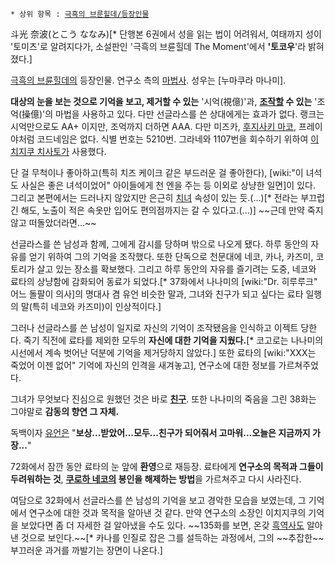  * 상위 항목 : [[극흑의 브룬힐데/등장인물]]

斗光 奈波(とこう ななみ)[* 단행본 6권에서 성을 읽는 법이 어려워서, 여태까지 성이 '토미츠'로 알려지다가, 소설판인 '극흑의 브륜힐데 The Moment'에서 ''''토코우''''라 밝혀졌다.]

[[극흑의 브륜힐데]]의 등장인물. 연구소 측의 [[마법사(극흑의 브륀힐트)|마법사]]. 성우는 [누마쿠라 마나미].

'''대상의 눈을 보는 것으로 기억을 보고, 제거할 수 있는''' '시억(視億)'과, '''[[기억 조작|조작]]할 수 있는''' '조억(操億)'의 마법을 사용하고 있다. 다만 선글라스를 쓴 상대에게는 효과가 없다. 랭크는 시억만으로도 AA+ 이지만, 조억까지 더하면 AAA. 다만 미즈카, [[후지사키 마코]], 프레이야처럼 코드네임은 없다. 식별 번호는 5210번. 그라네와 1107번을 회수하기 위하여 [[이치지쿠 치사토]]가 사용했다.

단 걸 무척이나 좋아하고(특히 치즈 케이크 같은 부드러운 걸 좋아한다), [wiki:"이 녀석도 사실은 좋은 녀석이었어" 아이들에게 천 엔을 주는 등 이외로 상냥한 일면]이 있다. 그리고 본편에서는 드러나지 않았지만 은근히 [[치녀]] 속성이 있는 듯.(...)[* 전라는 부끄럽긴 해도, 노출이 적은 속옷만 입어도 편의점까지는 갈 수 있다고.(...)] ~~근데 만약 죽지 않고 떠돌았더라면...~~

선글라스를 쓴 남성과 함께, 그에게 감시를 당하며 밖으로 나오게 됐다. 하루 동안의 자유를 얻기 위하여 그의 기억을 조작했다. 또한 단독으로 천문대에 네코, 카나, 카즈미, 코토리가 살고 있는 장소를 확보했다. 그리고 하루 동안의 자유를 즐기려는 도중, 네코와 료타의 상냥함에 감화되어 동료가 되었다.[* 37화에서 나나미의 [wiki:"Dr. 히루루크" 어느 돌팔이 의사]의 명대사 겸 유언 비슷한 말과, 그녀와 친구가 되고 싶다는 료타 일행의 말(특히 네코와 카즈미)이 인상적이다.]

그러나 선글라스를 쓴 남성이 일지로 자신의 기억이 조작됐음을 인식하고 이젝트 당한다. 죽기 직전에 료타를 제외한 모두의 '''자신에 대한 기억을 지웠다.'''[* 코고로는 나나미의 시선에서 계속 벗어난 덕분에 기억을 제거당하지 않았다.] 또한 료타의 [wiki:"XXX는 죽었어 이젠 없어" 기억에 자신의 인격을 새겨놓고], 연구소에 대한 정보를 가르쳐주었다.

그녀가 무엇보다 진심으로 원했던 것은 바로 '''[[친구]]'''. 또한 나나미의 죽음을 그린 38화는 그야말로 '''감동의 향연 그 자체.'''

독백이자 [[유언]]은 "'''보상...받았어...모두...친구가 되어줘서 고마워...오늘은 지금까지 가장...'''"

72화에서 잠깐 동안 료타의 눈 앞에 '''환영'''으로 재등장. 료타에게 '''연구소의 목적과 그들이 두려워하는 것''', '''[[쿠로하 네코]]의 봉인을 해제하는 방법'''을 가르쳐주고 다시 사라진다.

여담으로 32화에서 선글라스를 쓴 남성의 기억을 보고 경악한 모습을 보였는데, 그 기억에서 연구소에 대한 것과 목적을 알아낸 것 같다. 만약 연구소의 소장인 이치지쿠의 기억을 보았다면 좀 더 자세한 걸 알아냈을 수도 있다. ~~135화를 보면, 온갖 [[흑역사]]도 알아낸 것으로 보인다.~~[* 카나를 인질로 잡은 그를 설득하는 과정에서, 그의 ~~추잡한~~ 부끄러운 과거를 까발기는 장면이 나온다.]
